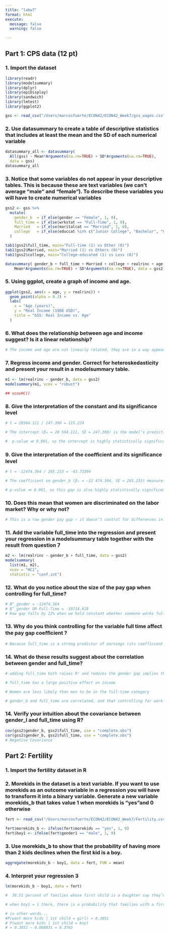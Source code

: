 ```yaml
---
title: "labw7"
format: html
execute:
  message: false
  warning: false   

---
```


## Part 1: CPS data (12 pt)
### 1. Import the dataset
```r
library(readr)
library(modelsummary) 
library(dplyr)
library(epiDisplay)
library(sandwich)
library(lmtest)
library(ggplot2)

gss <- read_csv("/Users/marcosfuerte/ECON42/ECON42_Week7/gss_wages.csv")
```

### 2. Use datasummary to create a table of descriptive statistics that includes at least the mean and the SD of each numerical variable
```r
datasummary_all <- datasummary(
  All(gss) ~ Mean*Arguments(na.rm=TRUE) + SD*Arguments(na.rm=TRUE),
  data = gss)
datasummary_all
```

### 3. Notice that some variables do not appear in your descriptive tables. This is because these are text variables (we can’t average “male” and “female”). To describe these variables you will have to create numerical variables
```r
gss2 <- gss %>%
  mutate(
    gender_b  = if_else(gender == "Female", 1, 0),
    full_time = if_else(wrkstat == "Full-Time", 1, 0),
    Married   = if_else(maritalcat == "Married", 1, 0),
    college   = if_else(educcat %in% c("Junior College", "Bachelor", "Graduate"), 1, 0)
  )

tab1(gss2$full_time, main="Full-time (1) vs Other (0)")
tab1(gss2$Married, main="Married (1) vs Others (0)")
tab1(gss2$college, main="College‐educated (1) vs Less (0)")

datasummary( gender_b + full_time + Married + college + realrinc + age + prestg10 + childs ~ 
    Mean*Arguments(na.rm=TRUE) + SD*Arguments(na.rm=TRUE), data = gss2)

```


### 5. Using ggplot, create a graph of income and age.
```r
ggplot(gss2, aes(x = age, y = realrinc)) +
  geom_point(alpha = 0.3) +
  labs(
    x = "Age (years)",
    y = "Real Income (1986 USD)",
    title = "GSS: Real Income vs. Age"
  )

```


### 6. What does the relationship between age and income suggest? Is it a linear relationship?
```r
# The income and age are not linearly related, they are in a way appear as a bell curvem whereby the peak of income around 50 and then beggins to decline. From age 20 to 50 income has a tendancy to increase.
```


### 7. Regress income and gender. Correct for heteroskedasticity and present your result in a modelsummary table.
```r
m1 <- lm(realrinc ~ gender_b, data = gss2)
modelsummary(m1, vcov = "robust")

## vcovHC()
```


### 8. Give the interpretation of the constant and its significance level 
```r
# t = 28504.111 / 247.380 = 115.224

# The intercept (β₀ = 28 504.111, SE = 247.380) is the model’s prediction of real income for the reference group, which here is men (gender_b = 0). Numerically, it means that men earn on average $28 504.11 (in 1986 USD). 

#  p-value ≪ 0.001, so the intercept is highly statistically significant.
```


### 9. Give the interpretation of the coeﬀicient and its significance level
```r
# t = -12474.364 / 285.233 = -43.73394

# The coefficient on gender_b (β₁ = –12 474.364, SE = 285.233) measures the difference in mean income between women (gender_b = 1) and men (gender_b = 0). Concretely, it says that women earn $12 474.36 less on average than men. 

# p-value ≪ 0.001, so this gap is also highly statistically significant.
```


### 10. Does this mean that women are discriminated on the labor market? Why or why not?
```r
# This is a raw gender pay gap — it doesn’t control for differences in hours worked, occupation, education, experience, or other productivity‐related factors.
```

### 11. Add the variable full_time into the regression and present your regression in a modelsummary table together with the result from question 7
```r
m2 <- lm(realrinc ~ gender_b + full_time, data = gss2)
modelsummary(
  list(m1, m2),
  vcov = "HC1",
  statistic = "conf.int")
```


### 12. What do you notice about the size of the pay gap when controlling for full_time?
```r
# B^_gender = -12474.364
# B^_gender OR Full-Time = -10714.618
# Raw gap falls by 22% when we hold constant whether someone works full‐time.
```

### 13. Why do you think controlling for the variable full time affect the pay gap coeﬀicient ?
```r
# Because full_time is a strong predictor of earnings (its coefficient is +$12,614) and—importantly—is unequally distributed by gender. 

```

### 14. What do these results suggest about the correlation between gender and full_time?
```r
# adding full_time both raises R² and reduces the gender gap implies that gender and full-time status are positively correlated for men

# full_time has a large positive effect on income

# Women are less likely than men to be in the full-time category

# gender_b and full_time are correlated, and that controlling for work‐status is essential before attributing the remaining gap to other factors
```

### 14. Verify your intuition about the covariance between gender_l and full_time using R?
```r
cov(gss2$gender_b, gss2$full_time, use = "complete.obs")
cor(gss2$gender_b, gss2$full_time, use = "complete.obs")
# Negative Covariance
```

## Part 2: Fertility 

### 1. Import the fertility dataset in R
### 2. Morekids in the dataset is a text variable. If you want to use morekids as an outcome variable in a regression you will have to transform it into a binary variable. Generate a new variable morekids_b that takes value 1 when morekids is “yes”and 0 otherwise 
```r
fert <- read_csv("/Users/marcosfuerte/ECON42/ECON42_Week7/Fertility.csv")

fert$morekids_b <- ifelse(fert$morekids == "yes", 1, 0)
fert$boy1 <- ifelse(fert$gender1 == "male", 1, 0)
```


### 3. Use morekids_b to show that the probability of having more than 2 kids declines when the first kid is a boy.
```r
aggregate(morekids_b ~ boy1, data = fert, FUN = mean)
```

### 4. Interpret your regression 3 
```r
lm(morekids_b ~ boy1, data = fert)

#  38.51 percent of families whose first child is a daughter say they’d like another.

# when boy1 = 1 there, there is a probability that families with a first‐born son are, on average, 0.8831 percentage points less likely to want an additional child than families

# in other words...
#P(want more kids | 1st child = girl) ≈ 0.3851
# P(want more kids | 1st child = boy) 
# ≈ 0.3851 – 0.008831 = 0.3763  
```
